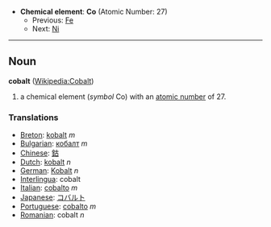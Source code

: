 *'''Chemical element''': '''Co''' (Atomic Number: 27)
**Previous: [[Iron|Fe]]
**Next: [[Nickel|Ni]]
----
== Noun ==
'''cobalt''' ([[en:Cobalt|Wikipedia:Cobalt]])

# a chemical element (''symbol'' Co) with an [[atomic number]] of 27.

===Translations===
*[[Breton]]: [[kobalt]] ''m''
*[[Bulgarian]]: [[кобалт]] ''m''
*[[Chinese]]: [[鈷]]
*[[Dutch]]: [[kobalt]] ''n''
*[[German]]: [[Kobalt]] ''n''
*[[Interlingua]]: cobalt
*[[Italian]]: [[cobalto]] ''m''
*[[Japanese]]: [[コバルト]]
*[[Portuguese]]: [[cobalto]] ''m''
*[[Romanian]]: cobalt ''n''
